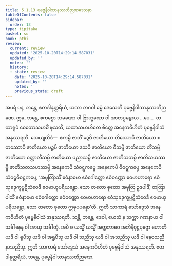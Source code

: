 ```yaml
---
title: 5.1.13 ပုဗ္ဗေနိဝါသာနုဿတိဉာဏဒေသနာ
tableOfContents: false
sidebar:
  order: 13
type: tipitaka
basket: su
book: pthi
review:
  current: review
  updated: '2025-10-20T14:29:14.587031'
  updated_by: ''
  notes: ''
  history:
  - state: review
    date: '2025-10-20T14:29:14.587031'
    updated_by: ''
    notes: ''
    previous_state: draft
---
```



<DynamicBreadcrumb />


<ReviewStatus review={frontmatter.review} showDetails={true} />

<HypothesisAnnotation frontmatter={frontmatter} />

<Division number="157" book="pthi" e="ch" v="8" p="91">

<Paragraph number="320" book="pthi">
အပရံ ပန, ဘန္တေ, ဧတဒါနုတ္တရိယံ, ယထာ ဘဂဝါ ဓမ္မံ ဒေသေတိ ပုဗ္ဗေနိဝါသာနုဿတိဉာဏေ. ဣဓ, ဘန္တေ, ဧကစ္စော သမဏော ဝါ ဗြာဟ္မဏော ဝါ အာတပ္ပမနွာယ …ပေ…  တထာရူပံ စေတောသမာဓိံ ဖုသတိ, ယထာသမာဟိတေ စိတ္တေ အနေကဝိဟိတံ ပုဗ္ဗေနိဝါသံ အနုဿရတိ. သေယျထိဒံ—  ဧကမ္ပိ ဇာတိံ ဒွေပိ ဇာတိယော တိဿောပိ ဇာတိယော စတဿောပိ ဇာတိယော ပဉ္စပိ ဇာတိယော ဒသပိ ဇာတိယော ဝီသမ္ပိ ဇာတိယော တိံသမ္ပိ ဇာတိယော စတ္တာလီသမ္ပိ ဇာတိယော ပညာသမ္ပိ ဇာတိယော ဇာတိသတမ္ပိ ဇာတိသဟဿမ္ပိ ဇာတိသတသဟဿမ္ပိ အနေကေပိ သံဝဋ္ဋကပ္ပေ အနေကေပိ ဝိဝဋ္ဋကပ္ပေ အနေကေပိ သံဝဋ္ဋဝိဝဋ္ဋကပ္ပေ, ‘အမုတြာသိံ ဧဝံနာမော ဧဝံဂေါတ္တော ဧဝံဝဏ္ဏော ဧဝမာဟာရော ဧဝံသုခဒုက္ခပ္ပဋိသံဝေဒီ ဧဝမာယုပရိယန္တော, သော တတော စုတော အမုတြ ဥဒပါဒိံ; တတြာပါသိံ ဧဝံနာမော ဧဝံဂေါတ္တော ဧဝံဝဏ္ဏော ဧဝမာဟာရော ဧဝံသုခဒုက္ခပ္ပဋိသံဝေဒီ ဧဝမာယုပရိယန္တော, သော တတော စုတော ဣဓူပပန္နော’တိ. ဣတိ သာကာရံ သော်ဒ္ဒေသံ အနေကဝိဟိတံ ပုဗ္ဗေနိဝါသံ အနုဿရတိ. သန္တိ, ဘန္တေ, ဒေဝါ, ယေသံ န သက္ကာ ဂဏနာယ ဝါ သင်္ခါနေန ဝါ အာယု သင်္ခါတုံ. အပိ စ ယသ္မိံ ယသ္မိံ အတ္တဘာဝေ အဘိနိဝုဋ္ဌပုဗ္ဗော ဟောတိ ယဒိ ဝါ ရူပီသု ယဒိ ဝါ အရူပီသု ယဒိ ဝါ သညီသု ယဒိ ဝါ အသညီသု ယဒိ ဝါ နေဝသညီနာသညီသု. ဣတိ သာကာရံ သော်ဒ္ဒေသံ အနေကဝိဟိတံ ပုဗ္ဗေနိဝါသံ အနုဿရတိ. ဧတဒါနုတ္တရိယံ, ဘန္တေ, ပုဗ္ဗေနိဝါသာနုဿတိဉာဏေ.
</Paragraph>
</Division>